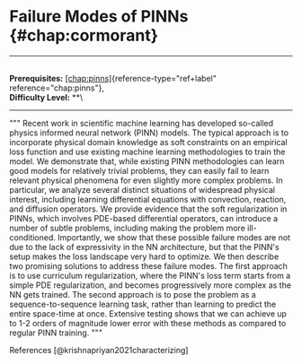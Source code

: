# Failure Modes of PINNs \{#chap:cormorant\}

------------------------------------------------------------------------

\
**Prerequisites:**
[\[chap:pinns\]](#chap:pinns)\{reference-type="ref+label"
reference="chap:pinns"\},\
**Difficulty Level:** \*\*\

------------------------------------------------------------------------

\"\"\" Recent work in scientific machine learning has developed
so-called physics informed neural network (PINN) models. The typical
approach is to incorporate physical domain knowledge as soft constraints
on an empirical loss function and use existing machine learning
methodologies to train the model. We demonstrate that, while existing
PINN methodologies can learn good models for relatively trivial
problems, they can easily fail to learn relevant physical phenomena for
even slightly more complex problems. In particular, we analyze several
distinct situations of widespread physical interest, including learning
differential equations with convection, reaction, and diffusion
operators. We provide evidence that the soft regularization in PINNs,
which involves PDE-based differential operators, can introduce a number
of subtle problems, including making the problem more ill-conditioned.
Importantly, we show that these possible failure modes are not due to
the lack of expressivity in the NN architecture, but that the PINN's
setup makes the loss landscape very hard to optimize. We then describe
two promising solutions to address these failure modes. The first
approach is to use curriculum regularization, where the PINN's loss term
starts from a simple PDE regularization, and becomes progressively more
complex as the NN gets trained. The second approach is to pose the
problem as a sequence-to-sequence learning task, rather than learning to
predict the entire space-time at once. Extensive testing shows that we
can achieve up to 1-2 orders of magnitude lower error with these methods
as compared to regular PINN training. \"\"\"

References [@krishnapriyan2021characterizing]
